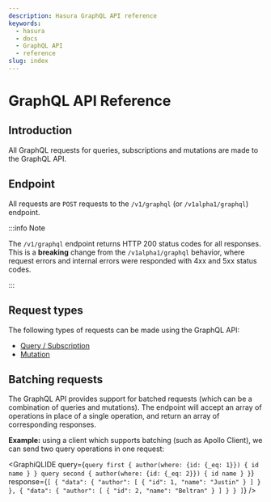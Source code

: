 ```yaml
---
description: Hasura GraphQL API reference
keywords:
  - hasura
  - docs
  - GraphQL API
  - reference
slug: index
---
```



# GraphQL API Reference

## Introduction

All GraphQL requests for queries, subscriptions and mutations are made
to the GraphQL API.

## Endpoint

All requests are `POST` requests to the `/v1/graphql` (or
`/v1alpha1/graphql`) endpoint.

:::info Note

The `/v1/graphql` endpoint returns HTTP 200 status codes for all
responses. This is a **breaking** change from the `/v1alpha1/graphql`
behavior, where request errors and internal errors were responded with
4xx and 5xx status codes.

:::

## Request types

The following types of requests can be made using the GraphQL API:

- [Query / Subscription](/api-reference/graphql-api/query.mdx)
- [Mutation](/api-reference/graphql-api/mutation.mdx)

## Batching requests

The GraphQL API provides support for batched requests (which can be a
combination of queries and mutations). The endpoint will accept an array
of operations in place of a single operation, and return an array of
corresponding responses.

**Example:** using a client which supports batching (such as Apollo
Client), we can send two query operations in one request:

<GraphiQLIDE
  query={`query first {
  author(where: {id: {_eq: 1}}) {
    id
    name
  }
}
query second {
  author(where: {id: {_eq: 2}}) {
    id
    name
  }
}`}
  response={`[
  {
    "data": {
      "author": [
        {
          "id": 1,
          "name": "Justin"
        }
      ]
    }
  },
  {
    "data": {
      "author": [
        {
          "id": 2,
          "name": "Beltran"
        }
      ]
    }
  }
]`}
/>
